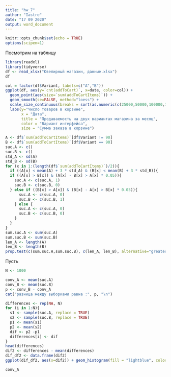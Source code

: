 ```yaml
---
title: "hw_7"
author: "Iastre"
date: "17 09 2020"
output: word_document
---
```


```r
knitr::opts_chunk$set(echo = TRUE)
options(scipen=1)
```


Посмотрим на таблицу
```r
library(readxl)
library(tidyverse)
df <- read_xlsx("Ювелирный магазин, данные.xlsx")
df
```

```r
col = factor(df$Variant, labels=c("A","B"))
ggplot(df, aes(y=`cnt(addToCart)`, x=date, color=col)) + 
  geom_point(aes(size=`sum(addToCartItems)`)) +
  geom_smooth(se=FALSE, method="loess") + 
  scale_size_continuous(breaks = sort(as.numeric(c(25000,50000,100000,150000,200000, 250000)))) + 
  labs(y="Число товаров в корзине",
       x = "Дата",
       title = "Продаваемость на двух вариантах магазина за месяц",
       color = "Вариант интерфейса",
       size = "Сумма заказа в корзине") 
```
```r
A <- df$`sum(addToCartItems)`[df$Variant != 90]
B <- df$`sum(addToCartItems)`[df$Variant == 90]
suc.A <- c()
suc.B <- c()
std_A <- sd(A)
std_B <- sd(B)
for (x in 1:(length(df$`sum(addToCartItems)`)/2)){
  if ((A[x] < mean(A) + 3 * std_A) & (B[x] < mean(B) + 3 * std_B)){
  if ((A[x] > B[x]) & (A[x] - B[x] > A[x] * 0.05)){
    suc.A <- c(suc.A, 1) 
    suc.B <- c(suc.B, 0)
  } else if ((B[x] > A[x]) & (B[x] - A[x] > B[x] * 0.05)){
      suc.A <- c(suc.A, 0) 
      suc.B <- c(suc.B, 1)
    } else {
      suc.A <- c(suc.A, 0) 
      suc.B <- c(suc.B, 0)
    }
  }
}
sum.suc.A <- sum(suc.A)
sum.suc.B <- sum(suc.B)
len_A <- length(A)
len_B <- length(B)
prop.test(c(sum.suc.A,sum.suc.B), c(len_A, len_B), alternative="greater")
```

Пусть 
```r
N <- 1000

conv_A <- mean(suc.A)
conv_B <- mean(suc.B)
p <- conv_B - conv_A
cat("разница между выборками равна :", p, "\n")

differences <- rep(NA, N)
for (i in 1:N){
  s1 <- sample(suc.A, replace = TRUE)
  s2 <- sample(suc.B, replace = TRUE)
  p1 <- mean(s1)
  p2 <- mean(s2)
  dif <- p2 -p1
  differences[i] <- dif
}
head(differences)
dif2 <- differences - mean(differences)
dif_df2 <- data.frame(dif2)
ggplot(dif_df2, aes(x=dif2)) + geom_histogram(fill = "lightblue", color="navy") + geom_vline(xintercept = p, color = "red", lty=2)
```

```r
conv_A
```

